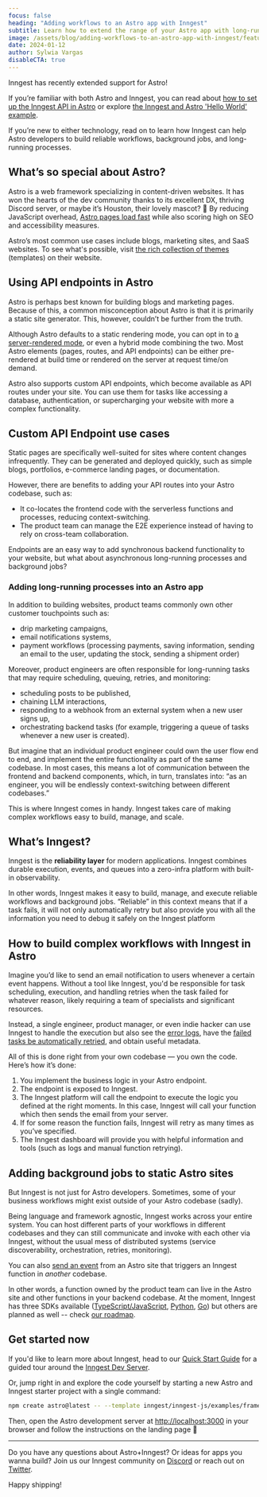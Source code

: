 ```yaml
---
focus: false
heading: "Adding workflows to an Astro app with Inngest"
subtitle: Learn how to extend the range of your Astro app with long-running processes, and when to do so.
image: /assets/blog/adding-workflows-to-an-astro-app-with-inngest/feature-high-res.png
date: 2024-01-12
author: Sylwia Vargas
disableCTA: true
---
```


Inngest has recently extended support for Astro!

If you’re familiar with both Astro and Inngest, you can read about [how to set up the Inngest API in Astro](/docs/learn/serving-inngest-functions#framework-astro) or explore [the Inngest and Astro 'Hello World' example](https://github.com/inngest/inngest-js/tree/main/examples/framework-astro).

If you’re new to either technology, read on to learn how Inngest can help Astro developers to build reliable workflows, background jobs, and long-running processes.

## What’s so special about Astro?

Astro is a web framework specializing in content-driven websites. It has won the hearts of the dev community thanks to its excellent DX, thriving Discord server, or maybe it’s Houston, their lovely mascot? 💜 By reducing JavaScript overhead, [Astro pages load fast](https://docs.astro.build/en/concepts/why-astro/#fast-by-default) while also scoring high on SEO and accessibility measures.

Astro’s most common use cases include blogs, marketing sites, and SaaS websites. To see what's possible, visit [the rich collection of themes](https://astro.build/themes/) (templates) on their website.

## Using API endpoints in Astro

Astro is perhaps best known for building blogs and marketing pages. Because of this, a common misconception about Astro is that it is primarily a static site generator. This, however, couldn’t be further from the truth.

Although Astro defaults to a static rendering mode, you can opt in to [a server-rendered mode](https://docs.astro.build/en/core-concepts/rendering-modes/), or even a hybrid mode combining the two. Most Astro elements (pages, routes, and API endpoints) can be either pre-rendered at build time or rendered on the server at request time/on demand.

Astro also supports custom API endpoints, which become available as API routes under your site. You can use them for tasks like accessing a database, authentication, or supercharging your website with more a complex functionality.

## Custom API Endpoint use cases

Static pages are specifically well-suited for sites where content changes infrequently. They can be generated and deployed quickly, such as simple blogs, portfolios, e-commerce landing pages, or documentation.

However, there are benefits to adding your API routes into your Astro codebase, such as:

- It co-locates the frontend code with the serverless functions and processes, reducing context-switching.
- The product team can manage the E2E experience instead of having to rely on cross-team collaboration.

Endpoints are an easy way to add synchronous backend functionality to your website, but what about asynchronous long-running processes and background jobs?

### Adding long-running processes into an Astro app

In addition to building websites, product teams commonly own other customer touchpoints such as:

- drip marketing campaigns,
- email notifications systems,
- payment workflows (processing payments, saving information, sending an email to the user, updating the stock, sending a shipment order)

Moreover, product engineers are often responsible for long-running tasks that may require scheduling, queuing, retries, and monitoring:

- scheduling posts to be published,
- chaining LLM interactions,
- responding to a webhook from an external system when a new user signs up,
- orchestrating backend tasks (for example, triggering a queue of tasks whenever a new user is created).

But imagine that an individual product engineer could own the user flow end to end, and implement the entire functionality as part of the same codebase. In most cases, this means a lot of communication between the frontend and backend components, which, in turn, translates into: “as an engineer, you will be endlessly context-switching between different codebases.”

This is where Inngest comes in handy. Inngest takes care of making complex workflows easy to build, manage, and scale.

## What’s Inngest?

Inngest is the **reliability layer** for modern applications. Inngest combines durable execution, events, and queues into a zero-infra platform with built-in observability.

In other words, Inngest makes it easy to build, manage, and execute reliable workflows and background jobs. “Reliable” in this context means that if a task fails, it will not only automatically retry but also provide you with all the information you need to debug it safely on the Inngest platform

## How to build complex workflows with Inngest in Astro

Imagine you’d like to send an email notification to users whenever a certain event happens. Without a tool like Inngest, you'd be responsible for task scheduling, execution, and handling retries when the task failed for whatever reason, likely requiring a team of specialists and significant resources.

Instead, a single engineer, product manager, or even indie hacker can use Inngest to handle the execution but also see the [error logs](/docs/guides/logging), have the [failed tasks be automatically retried](/docs/functions/retries), and obtain useful metadata.

All of this is done right from your own codebase — you own the code. Here’s how it’s done:

1. You implement the business logic in your Astro endpoint.
2. The endpoint is exposed to Inngest.
3. The Inngest platform will call the endpoint to execute the logic you defined at the right moments. In this case, Inngest will call your function which then sends the email from your server.
4. If for some reason the function fails, Inngest will retry as many times as you’ve specified.
5. The Inngest dashboard will provide you with helpful information and tools (such as logs and manual function retrying).

## Adding background jobs to static Astro sites

But Inngest is not just for Astro developers. Sometimes, some of your business workflows might exist outside of your Astro codebase (sadly).

Being language and framework agnostic, Inngest works across your entire system. You can host different parts of your workflows in different codebases and they can still communicate and invoke with each other via Inngest, without the usual mess of distributed systems (service discoverability, orchestration, retries, monitoring).

You can also [send an event](/docs/events) from an Astro site that triggers an Inngest function in *another* codebase.

In other words, a function owned by the product team can live in the Astro site and other functions in your backend codebase. At the moment, Inngest has three SDKs available ([TypeScript/JavaScript](/docs/reference/typescript), [Python](/docs/reference/python), [Go](https://pkg.go.dev/github.com/inngest/inngestgo)) but others are planned as well -- check [our roadmap](https://roadmap.inngest.com/roadmap).

## Get started now

If you'd like to learn more about Inngest, head to our [Quick Start Guide](/docs/quick-start) for a guided tour around the [Inngest Dev Server](/docs/local-development#inngest-dev-server).

Or, jump right in and explore the code yourself by starting a new Astro and Inngest starter project with a single command:

```bash
npm create astro@latest -- --template inngest/inngest-js/examples/framework-astro inngest-astro
```

Then, open the Astro development server at [http://localhost:3000](http://localhost:3000/) in your browser and follow the instructions on the landing page 💜

---

Do you have any questions about Astro+Inngest? Or ideas for apps you wanna build? Join us our Inngest community on [Discord](/discord) or reach out on [Twitter](https://twitter.com/inngest).

Happy shipping!